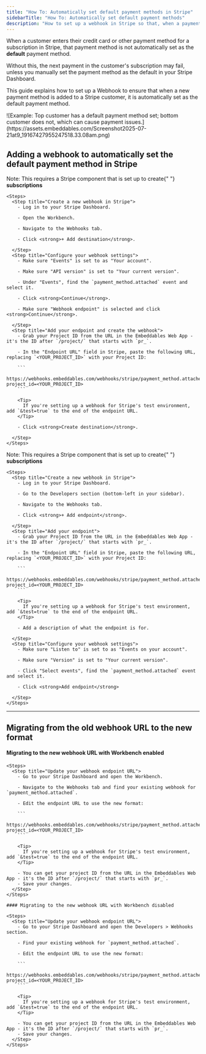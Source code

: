 ```yaml
---
title: "How To: Automatically set default payment methods in Stripe"
sidebarTitle: "How To: Automatically set default payment methods"
description: "How to set up a webhook in Stripe so that, when a payment method is first added to a customer, it is automatically set as the default payment method."
---
```


When a customer enters their credit card or other payment method for a subscription in Stripe, that payment method is not automatically set as the <strong>default</strong> payment method.

Without this, the next payment in the customer's subscription may fail, unless you manually set the payment method as the default in your Stripe Dashboard.

This guide explains how to set up a Webhook to ensure that when a new payment method is added to a Stripe customer, it is automatically set as the default payment method.

<Frame caption="Example: The top customer has a default payment method set; the bottom customer does not, which can cause payment issues.">
![Example: Top customer has a default payment method set; bottom customer does not, which can cause payment issues.](https://assets.embeddables.com/Screenshot2025-07-21at9_19167427955247518.33.08am.png)
</Frame>

## Adding a webhook to automatically set the default payment method in Stripe

<Tabs>
  <Tab title="You have Workbench enabled">


  <Note>
    Note: This requires a Stripe component that is set up to create{" "}
    <strong>subscriptions</strong>
  </Note>

    <Steps>
      <Step title="Create a new webhook in Stripe">
        - Log in to your Stripe Dashboard.

        - Open the Workbench.

        - Navigate to the Webhooks tab.

        - Click <strong>+ Add destination</strong>.

      </Step>
      <Step title="Configure your webhook settings">
        - Make sure "Events" is set to as "Your account".

        - Make sure "API version" is set to "Your current version".

        - Under "Events", find the `payment_method.attached` event and select it.

        - Click <strong>Continue</strong>.

        - Make sure "Webhook endpoint" is selected and click <strong>Continue</strong>.

      </Step>
      <Step title="Add your endpoint and create the webhook">
        - Grab your Project ID from the URL in the Embeddables Web App - it's the ID after `/project/` that starts with `pr_`.

        - In the "Endpoint URL" field in Stripe, paste the following URL, replacing `<YOUR_PROJECT_ID>` with your Project ID:

        ```
        https://webhooks.embeddables.com/webhooks/stripe/payment_method.attached?project_id=<YOUR_PROJECT_ID>
        ```

        <Tip>
          If you're setting up a webhook for Stripe's test environment, add `&test=true` to the end of the endpoint URL.
        </Tip>

        - Click <strong>Create destination</strong>.

      </Step>
    </Steps>

  </Tab>
  <Tab title="You don't have Workbench enabled">


  <Note>
    Note: This requires a Stripe component that is set up to create{" "}
    <strong>subscriptions</strong>
  </Note>

    <Steps>
      <Step title="Create a new webhook in Stripe">
        - Log in to your Stripe Dashboard.

        - Go to the Developers section (bottom-left in your sidebar).

        - Navigate to the Webhooks tab.

        - Click <strong>+ Add endpoint</strong>.

      </Step>
      <Step title="Add your endpoint">
        - Grab your Project ID from the URL in the Embeddables Web App - it's the ID after `/project/` that starts with `pr_`.

        - In the "Endpoint URL" field in Stripe, paste the following URL, replacing `<YOUR_PROJECT_ID>` with your Project ID:

        ```
        https://webhooks.embeddables.com/webhooks/stripe/payment_method.attached?project_id=<YOUR_PROJECT_ID>
        ```

        <Tip>
          If you're setting up a webhook for Stripe's test environment, add `&test=true` to the end of the endpoint URL.
        </Tip>

        - Add a description of what the endpoint is for.

      </Step>
      <Step title="Configure your webhook settings">
        - Make sure "Listen to" is set to as "Events on your account".

        - Make sure "Version" is set to "Your current version".

        - Click "Select events", find the `payment_method.attached` event and select it.

        - Click <strong>Add endpoint</strong>

      </Step>
    </Steps>

  </Tab>
</Tabs>

---

## Migrating from the old webhook URL to the new format

<Tabs>
  <Tab title="You have Workbench enabled">

  #### Migrating to the new webhook URL with Workbench enabled

    <Steps>
      <Step title="Update your webhook endpoint URL">
        - Go to your Stripe Dashboard and open the Workbench.
        
        - Navigate to the Webhooks tab and find your existing webhook for `payment_method.attached`.

        - Edit the endpoint URL to use the new format:

        ```
        https://webhooks.embeddables.com/webhooks/stripe/payment_method.attached?project_id=<YOUR_PROJECT_ID>
        ```

        <Tip>
          If you're setting up a webhook for Stripe's test environment, add `&test=true` to the end of the endpoint URL.
        </Tip>

        - You can get your project ID from the URL in the Embeddables Web App - it's the ID after `/project/` that starts with `pr_`.
        - Save your changes.
      </Step>
    </Steps>
  </Tab>
  <Tab title="You don't have Workbench enabled">

    #### Migrating to the new webhook URL with Workbench disabled

    <Steps>
      <Step title="Update your webhook endpoint URL">
        - Go to your Stripe Dashboard and open the Developers > Webhooks section.

        - Find your existing webhook for `payment_method.attached`.
        
        - Edit the endpoint URL to use the new format:

        ```
        https://webhooks.embeddables.com/webhooks/stripe/payment_method.attached?project_id=<YOUR_PROJECT_ID>
        ```

        <Tip>
          If you're setting up a webhook for Stripe's test environment, add `&test=true` to the end of the endpoint URL.
        </Tip>

        - You can get your project ID from the URL in the Embeddables Web App - it's the ID after `/project/` that starts with `pr_`.
        - Save your changes.
      </Step>
    </Steps>
  </Tab>
</Tabs>
